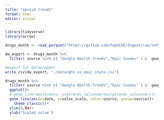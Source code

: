 ```yaml
---
title: "opioid trends"
format: html
editor: visual
---
```


```r
library(tidyverse)
library(arrow)

```

```r
drugs_month <- read_parquet("https://github.com/PopHIVE/Ingest/raw/refs/heads/main/data/bundle_injury_overdose/dist/overdose_by_geography_and_source.parquet") 

dw_export <- drugs_month %>%   
  filter( source %in% c( "Google Health Trends","Epic Cosmos" ) &  geography=='New York' & age=='Total') 

#export for datawrapper
write_csv(dw_export, './data/ght_vs_epic_state.csv')

```


```r
drugs_month %>%
  filter( source %in% c( "Google Health Trends","Epic Cosmos" ) &  geography=='New York' & age=='Total') %>%
  ggplot()+
  # geom_line(aes(x=date, y=gtrends_naloxone/max(gtrends_naloxone)))+
  geom_line(aes(x=date, y=value_scale, color=source, group=source))+
    theme_classic()+
  ylim(0,NA)+
  ylab('Scaled value')
```
